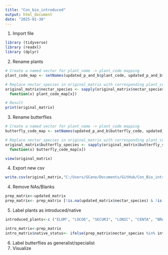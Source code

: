 ---
title: "Con_bio_introduced"
output: html_document
date: "2025-01-30"
---
1. Import file
```{r}
library (tidyverse)
library (readxl)
library (dplyr)
```
2. Rename plants
```{r}
# Create a named vector for plant_name -> plant_code mapping
plant_code_map <- setNames(updated_p_and_b$plant_code, updated_p_and_b$plant_name)

# Replace nectar_species in original_matrix with corresponding plant_code
original_matrix$nectar_species <- sapply(original_matrix$nectar_species,
  function(x) plant_code_map[x])

# Result
print(original_matrix)

```

3. Rename butterflies
```{r}
# Create a named vector for plant_name -> plant_code mapping
butterfly_code_map <- setNames(updated_p_and_b$butterfly_code, updated_p_and_b$butterfly_name)

# Replace nectar_species in original_matrix with corresponding plant_code
original_matrix$butterfly_species <- sapply(original_matrix$butterfly_species,
  function(x) butterfly_code_map[x])

view(original_matrix)
```

4. Export new csv
```{r}
write.csv(original_matrix,"C:/Users/GCano/Documents/GitHub/Con_Bio_introduced/updated_matrix.csv", row.names = FALSE)
```
4. Remove NAs/Blanks
```{r}
prep_matrix<-updated_matrix
prep_matrix<- prep_matrix [!is.na(updated_matrix$nectar_species) & !is.na(updated_matrix$butterfly_species),]
```

5. Label plants as introduced/native
```{r}
introduced_plants<-c ("ELUM", "LOCO6", "SECUR3", "LONIC", "CENTA", "BRASS", "LEVU", "ROMU", "CIAR4", "LIVU2", "POTEN", "DIAR", "FRAGA", "LIGUS2", "ECVU", "DACA6", "AGERA2")

intro_matrix<-prep_matrix
intro_matrix$native_status<- ifelse(prep_matrix$nectar_species %in% introduced_plants, "introduced", "native")
```
6. Label butterflies as generalist/specialist
7. Visualize